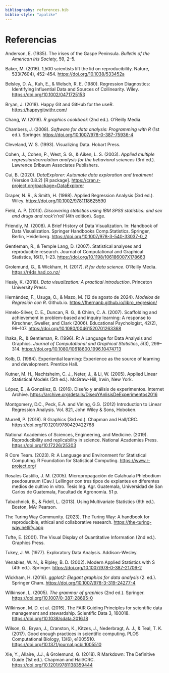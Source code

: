 ```yaml
---
bibliography: references.bib
biblio-style: "apalike"
---
```


# Referencias

::: hanging-indent
Anderson, E. (1935). The irises of the Gaspe Peninsula. *Bulletin of the American Iris Society*, 59, 2–5.

Baker, M. (2016). 1,500 scientists lift the lid on reproducibility. Nature, 533(7604), 452–454. <https://doi.org/10.1038/533452a>

Belsley, D. A., Kuh, E., & Welsch, R. E. (1980). Regression Diagnostics: Identifying Influential Data and Sources of Collinearity. Wiley. <https://doi.org/10.1002/0471725153>

Bryan, J. (2018). Happy Git and GitHub for the useR. <https://happygitwithr.com/>

Chang, W. (2018). *R graphics cookbook* (2nd ed.). O’Reilly Media.

Chambers, J. (2008). *Software for data analysis: Programming with R* (1st ed.). Springer. <https://doi.org/10.1007/978-0-387-75936-4>

Cleveland, W. S. (1993). Visualizing Data. Hobart Press.

Cohen, J., Cohen, P., West, S. G., & Aiken, L. S. (2003). *Applied multiple regression/correlation analysis for the behavioral sciences* (3rd ed.). Lawrence Erlbaum Associates Publishers.

Cui, B. (2020). *DataExplorer: Automate data exploration and treatment* (Version 0.8.2) \[R package\]. <https://cran.r-project.org/package=DataExplorer>

Draper, N. R., & Smith, H. (1998). Applied Regression Analysis (3rd ed.). Wiley. <https://doi.org/10.1002/9781118625590>

Field, A. P. (2013). *Discovering statistics using IBM SPSS statistics: and sex and drugs and rock'n'roll* (4th edition). Sage.

Friendly, M. (2008). A Brief History of Data Visualization. In: Handbook of Data Visualization. Springer Handbooks Comp.Statistics. Springer, Berlin, Heidelberg. <https://doi.org/10.1007/978-3-540-33037-0_2>

Gentleman, R., & Temple Lang, D. (2007). Statistical analyses and reproducible research. Journal of Computational and Graphical Statistics, 16(1), 1–23. <https://doi.org/10.1198/106186007X178663>

Grolemund, G., & Wickham, H. (2017). *R for data science*. O’Reilly Media. <https://r4ds.had.co.nz/>

Healy, K. (2018). *Data visualization: A practical introduction*. Princeton University Press.

Hernández, F., Usuga, O., & Mazo, M. (12 de agosto de 2024). *Modelos de Regresión con R*. Github.io. <https://fhernanb.github.io/libro_regresion/>

Hmelo-Silver, C. E., Duncan, R. G., & Chinn, C. A. (2007). Scaffolding and achievement in problem-based and inquiry learning: A response to Kirschner, Sweller, and Clark (2006). Educational Psychologist, 42(2), 99–107. <https://doi.org/10.1080/00461520701263368>

Ihaka, R., & Gentleman, R. (1996). R: A Language for Data Analysis and Graphics. *Journal of Computational and Graphical Statistics*, *5*(3), 299–314. <https://doi.org/10.1080/10618600.1996.10474713>

Kolb, D. (1984). Experiential learning: Experience as the source of learning and development. Prentice Hall.

Kutner, M. H., Nachtsheim, C. J., Neter, J., & Li, W. (2005). Applied Linear Statistical Models (5th ed.). McGraw-Hill, Irwin, New York.

López, E., & González, B. (2016). Diseño y análisis de experimentos. Internet Archive. <https://archive.org/details/DiseoYAnlisisDeExperimentos2016>

Montgomery, D.C., Peck, E.A. and Vining, G.G. (2012) Introduction to Linear Regression Analysis. Vol. 821, John Wiley & Sons, Hoboken.

Murrell, P. (2018). R Graphics (3rd ed.). Chapman and Hall/CRC. https://doi.org/10.1201/9780429422768

National Academies of Sciences, Engineering, and Medicine. (2019). Reproducibility and replicability in science. National Academies Press. <https://doi.org/10.17226/25303>

R Core Team. (2023). R: A Language and Environment for Statistical Computing. R Foundation for Statistical Computing. <https://www.r-project.org/>

Rosales Castillo, J. M. (2005). Micropropagación de Calahuala Phlebodium psedoaureum (Cav.) Lellinger con tres tipos de explantes en diferentes medios de cultivo in vitro. Tesis Ing. Agr. Guatemala, Universidad de San Carlos de Guatemala, Facultad de Agronomía. 51 p.

Tabachnick, B., & Fidell, L. (2013). Using Multivariate Statistics (6th ed.). Boston, MA: Pearson.

The Turing Way Community. (2023). The Turing Way: A handbook for reproducible, ethical and collaborative research. <https://the-turing-way.netlify.app>

Tufte, E. (2001). The Visual Display of Quantitative Information (2nd ed.). Graphics Press.

Tukey, J. W. (1977). Exploratory Data Analysis. Addison-Wesley.

Venables, W. N., & Ripley, B. D. (2002). Modern Applied Statistics with S (4th ed.). Springer. <https://doi.org/10.1007/978-0-387-21706-2>

Wickham, H. (2016). *ggplot2: Elegant graphics for data analysis* (2. ed.). Springer Cham. <https://doi.org/10.1007/978-3-319-24277-4>

Wilkinson, L. (2005). *The grammar of graphics* (2nd ed.). Springer. <https://doi.org/10.1007/0-387-28695-0>

Wilkinson, M. D. et al. (2016). The FAIR Guiding Principles for scientific data management and stewardship. Scientific Data 3, 160018. <https://doi.org/10.1038/sdata.2016.18>

Wilson, G., Bryan, J., Cranston, K., Kitzes, J., Nederbragt, A. J., & Teal, T. K. (2017). Good enough practices in scientific computing. PLOS Computational Biology, 13(6), e1005510. <https://doi.org/10.1371/journal.pcbi.1005510>

Xie, Y., Allaire, J.J., & Grolemund, G. (2018). R Markdown: The Definitive Guide (1st ed.). Chapman and Hall/CRC. <https://doi.org/10.1201/9781138359444>
:::
